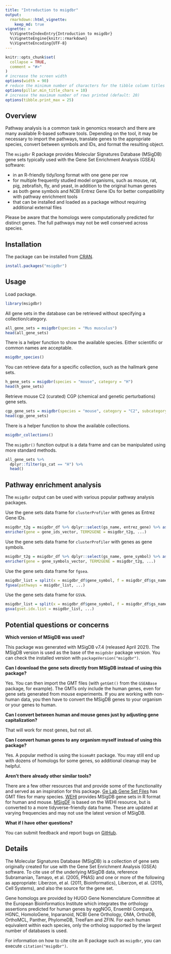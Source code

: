 ```yaml
---
title: "Introduction to msigdbr"
output:
  rmarkdown::html_vignette:
    keep_md: true
vignette: >
  %\VignetteIndexEntry{Introduction to msigdbr}
  %\VignetteEngine{knitr::rmarkdown}
  %\VignetteEncoding{UTF-8}
---
```


```r
knitr::opts_chunk$set(
  collapse = TRUE,
  comment = "#>"
)
# increase the screen width
options(width = 90)
# reduce the minimum number of characters for the tibble column titles (default: 15)
options(pillar.min_title_chars = 10)
# increase the maximum number of rows printed (default: 20)
options(tibble.print_max = 25)
```

## Overview

Pathway analysis is a common task in genomics research and there are many available R-based software tools.
Depending on the tool, it may be necessary to import the pathways, translate genes to the appropriate species, convert between symbols and IDs, and format the resulting object.

The `msigdbr` R package provides Molecular Signatures Database (MSigDB) gene sets typically used with the Gene Set Enrichment Analysis (GSEA) software:

* in an R-friendly tidy/long format with one gene per row
* for multiple frequently studied model organisms, such as mouse, rat, pig, zebrafish, fly, and yeast, in addition to the original human genes
* as both gene symbols and NCBI Entrez Gene IDs for better compatibility with pathway enrichment tools
* that can be installed and loaded as a package without requiring additional external files

Please be aware that the homologs were computationally predicted for distinct genes.
The full pathways may not be well conserved across species.

## Installation

The package can be installed from [CRAN](https://cran.r-project.org/package=msigdbr).

```r
install.packages("msigdbr")
```

## Usage

Load package.

```r
library(msigdbr)
```

All gene sets in the database can be retrieved without specifying a collection/category.

```r
all_gene_sets = msigdbr(species = "Mus musculus")
head(all_gene_sets)
```

There is a helper function to show the available species. Either scientific or common names are acceptable.

```r
msigdbr_species()
```

You can retrieve data for a specific collection, such as the hallmark gene sets.

```r
h_gene_sets = msigdbr(species = "mouse", category = "H")
head(h_gene_sets)
```

Retrieve mouse C2 (curated) CGP (chemical and genetic perturbations) gene sets.

```r
cgp_gene_sets = msigdbr(species = "mouse", category = "C2", subcategory = "CGP")
head(cgp_gene_sets)
```

There is a helper function to show the available collections.

```r
msigdbr_collections()
```

The `msigdbr()` function output is a data frame and can be manipulated using more standard methods.

```r
all_gene_sets %>%
  dplyr::filter(gs_cat == "H") %>%
  head()
```

## Pathway enrichment analysis

The `msigdbr` output can be used with various popular pathway analysis packages.

Use the gene sets data frame for `clusterProfiler` with genes as Entrez Gene IDs.

```r
msigdbr_t2g = msigdbr_df %>% dplyr::select(gs_name, entrez_gene) %>% as.data.frame()
enricher(gene = gene_ids_vector, TERM2GENE = msigdbr_t2g, ...)
```

Use the gene sets data frame for `clusterProfiler` with genes as gene symbols.

```r
msigdbr_t2g = msigdbr_df %>% dplyr::select(gs_name, gene_symbol) %>% as.data.frame()
enricher(gene = gene_symbols_vector, TERM2GENE = msigdbr_t2g, ...)
```

Use the gene sets data frame for `fgsea`.

```r
msigdbr_list = split(x = msigdbr_df$gene_symbol, f = msigdbr_df$gs_name)
fgsea(pathways = msigdbr_list, ...)
```

Use the gene sets data frame for `GSVA`.

```r
msigdbr_list = split(x = msigdbr_df$gene_symbol, f = msigdbr_df$gs_name)
gsva(gset.idx.list = msigdbr_list, ...)
```

## Potential questions or concerns

**Which version of MSigDB was used?**

This package was generated with MSigDB v7.4 (released April 2021).
The MSigDB version is used as the base of the `msigdsbr` package version.
You can check the installed version with `packageVersion("msigdbr")`.

**Can I download the gene sets directly from MSigDB instead of using this package?**

Yes.
You can then import the GMT files (with `getGmt()` from the `GSEABase` package, for example).
The GMTs only include the human genes, even for gene sets generated from mouse experiments.
If you are working with non-human data, you then have to convert the MSigDB genes to your organism or your genes to human.

**Can I convert between human and mouse genes just by adjusting gene capitalization?**

That will work for most genes, but not all.

**Can I convert human genes to any organism myself instead of using this package?**

Yes.
A popular method is using the `biomaRt` package.
You may still end up with dozens of homologs for some genes, so additional cleanup may be helpful.

**Aren't there already other similar tools?**

There are a few other resources that and provide some of the functionality and served as an inspiration for this package.
[Ge Lab Gene Set Files](http://ge-lab.org/#/data) has GMT files for many species.
[WEHI](http://bioinf.wehi.edu.au/software/MSigDB/) provides MSigDB gene sets in R format for human and mouse.
[MSigDF](https://github.com/stephenturner/msigdf) is based on the WEHI resource, but is converted to a more tidyverse-friendly data frame.
These are updated at varying frequencies and may not use the latest version of MSigDB.

**What if I have other questions?**

You can submit feedback and report bugs on [GitHub](https://github.com/igordot/msigdbr/issues).

## Details

The Molecular Signatures Database (MSigDB) is a collection of gene sets originally created for use with the Gene Set Enrichment Analysis (GSEA) software.
To cite use of the underlying MSigDB data, reference Subramanian, Tamayo, et al. (2005, PNAS) and one or more of the following as appropriate: Liberzon, et al. (2011, Bioinformatics), Liberzon, et al. (2015, Cell Systems), and also the source for the gene set.

Gene homologs are provided by HUGO Gene Nomenclature Committee at the European Bioinformatics Institute which integrates the orthology assertions predicted for human genes by eggNOG, Ensembl Compara, HGNC, HomoloGene, Inparanoid, NCBI Gene Orthology, OMA, OrthoDB, OrthoMCL, Panther, PhylomeDB, TreeFam and ZFIN.
For each human equivalent within each species, only the ortholog supported by the largest number of databases is used.

For information on how to cite cite an R package such as `msigdbr`, you can execute `citation("msigdbr")`.
